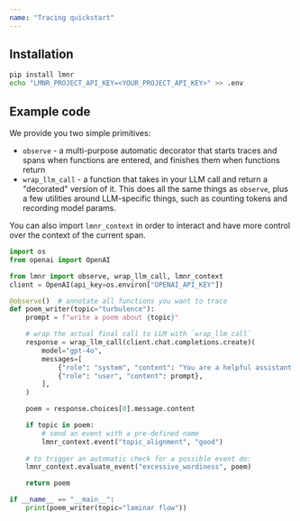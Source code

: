 ```yaml
---
name: "Tracing quickstart"
---
```


## Installation

```sh
pip install lmnr
echo "LMNR_PROJECT_API_KEY=<YOUR_PROJECT_API_KEY>" >> .env
```

## Example code

We provide you two simple primitives:

- `observe` - a multi-purpose automatic decorator that starts traces and spans when functions are entered, and finishes them when functions return
- `wrap_llm_call` - a function that takes in your LLM call and return a "decorated" version of it. This does all the same things as `observe`, plus
a few utilities around LLM-specific things, such as counting tokens and recording model params.

You can also import `lmnr_context` in order to interact and have more control over the context of the current span.

```python
import os
from openai import OpenAI

from lmnr import observe, wrap_llm_call, lmnr_context
client = OpenAI(api_key=os.environ["OPENAI_API_KEY"])

@observe()  # annotate all functions you want to trace
def poem_writer(topic="turbulence"):
    prompt = f"write a poem about {topic}"

    # wrap the actual final call to LLM with `wrap_llm_call`
    response = wrap_llm_call(client.chat.completions.create)(
        model="gpt-4o",
        messages=[
            {"role": "system", "content": "You are a helpful assistant."},
            {"role": "user", "content": prompt},
        ],
    )

    poem = response.choices[0].message.content

    if topic in poem:
        # send an event with a pre-defined name
        lmnr_context.event("topic_alignment", "good")
    
    # to trigger an automatic check for a possible event do:
    lmnr_context.evaluate_event("excessive_wordiness", poem)

    return poem

if __name__ == "__main__":
    print(poem_writer(topic="laminar flow"))
```
